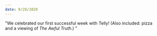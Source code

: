 ```yaml
---
date: 9/20/2020
---
```


"We celebrated our first successful week with Telly! (Also included: pizza and a viewing of _The Awful Truth_.)
"
